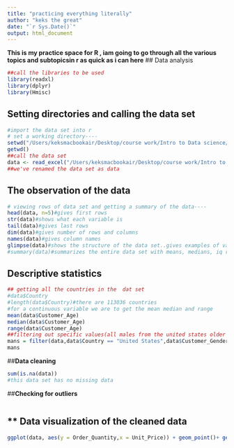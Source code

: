 ```yaml
---
title: "practicing everything literally"
author: "keks the great"
date: "`r Sys.Date()`"
output: html_document
---
```


**This is my practice space for R , iam going to go through all the various topics and subtopicsin r as quick as i can here**
## Data analysis
```r
##call the libraries to be used
library(readxl)
library(dplyr)
library(Hmisc)
```
## **Setting directories and calling the data set**
```r
#import the data set into r
# set a working directory----
setwd("/Users/keksmacbookair/Desktop/course work/Intro to Data science/data sets")
getwd()
##call the data set
data <- read_excel("/Users/keksmacbookair/Desktop/course work/Intro to Data science/data sets/Bike_Sales.xlsx")
##we've renamed the data set as data
```

## The observation of the data
```r
# viewing rows of data set and getting a summary of the data----
head(data, n=5)#gives first rows
str(data)#shows what each variable is
tail(data)#gives last rows
dim(data)#gives number of rows and columns
names(data)#gives column names
glimpse(data)#shows the structure of the data set..gives examples of values and data type
#summary(data)#summarizes the entire data set with means, medians, iq ranges
```

## Descriptive statistics
```r
## getting all the countries in the  dat set
#data$Country
#length(data$Country)#there are 113036 countries
#for a continuous variable we are to get the mean median and range
mean(data$Customer_Age)
median(data$Customer_Age)
range(data$Customer_Age)
##filtering out specific values(all males from the united states older than 20 years of age)
mans = filter(data,data$Country == "United States",data$Customer_Gender =="M",data$Customer_Age >= 20)
mans

```

##**Data cleaning**
```r
sum(is.na(data))
#this data set has no missing data
```
























##**Checking for outliers**
```r










```

## ** Data visualization of the cleaned data
```r
ggplot(data, aes(y = Order_Quantity,x = Unit_Price)) + geom_point()+ geom_smooth(method=lm)




```





